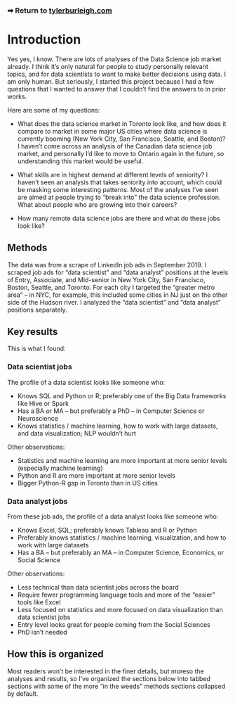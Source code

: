 
### ➡ Return to [tylerburleigh.com](https://tylerburleigh.com)

# Introduction

Yes yes, I know. There are lots of analyses of the Data Science job market already. I think it's only natural for people to study personally relevant topics, and for data scientists to want to make better decisions using data. I am only human. But seriously, I started this project because I had a few questions that I wanted to answer that I couldn't find the answers to in prior works.

Here are some of my questions:

- What does the data science market in Toronto look like, and how does it compare to market in some major US cities where data science is currently booming (New York City, San Francisco, Seattle, and Boston)? I haven't come across an analysis of the Canadian data science job market, and personally I'd like to move to Ontario again in the future, so understanding this market would be useful.

- What skills are in highest demand at different levels of seniority? I haven't seen an analysis that takes seniority into account, which could be masking some interesting patterns. Most of the analyses I've seen are aimed at people trying to "break into" the data science profession. What about people who are growing into their careers?

- How many remote data science jobs are there and what do these jobs look like?

## Methods

The data was from a scrape of LinkedIn job ads in September 2019. I scraped job ads for "data scientist" and "data analyst" positions at the levels of Entry, Associate, and Mid-senior in New York City, San Francisco, Boston, Seattle, and Toronto. For each city I targeted the "greater metro area" -- in NYC, for example, this included some cities in NJ just on the other side of the Hudson river. I analyzed the "data scientist" and "data analyst" positions separately.

## Key results

This is what I found:

### Data scientist jobs

The profile of a data scientist looks like someone who:

- Knows SQL and Python or R; preferably one of the Big Data frameworks like Hive or Spark
- Has a BA or MA -- but preferably a PhD -- in Computer Science or Neuroscience
- Knows statistics / machine learning, how to work with large datasets, and data visualization; NLP wouldn't hurt

Other observations:

- Statistics and machine learning are more important at more senior levels (especially machine learning)
- Python and R are more important at more senior levels
- Bigger Python-R gap in Toronto than in US cities

### Data analyst jobs

From these job ads, the profile of a data analyst looks like someone who:

- Knows Excel, SQL; preferably knows Tableau and R or Python
- Preferably knows statistics / machine learning, visualization, and how to work with large datasets
- Has a BA -- but preferably an MA -- in Computer Science, Economics, or Social Science

Other observations:

- Less technical than data scientist jobs across the board
- Require fewer programming language tools and more of the "easier" tools like Excel
- Less focused on statistics and more focused on data visualization than data scientist jobs
- Entry level looks great for people coming from the Social Sciences
- PhD isn't needed

## How this is organized

Most readers won't be interested in the finer details, but moreso the analyses and results, so I've organized the sections below into tabbed sections with some of the more "in the weeds" methods sections collapsed by default.
